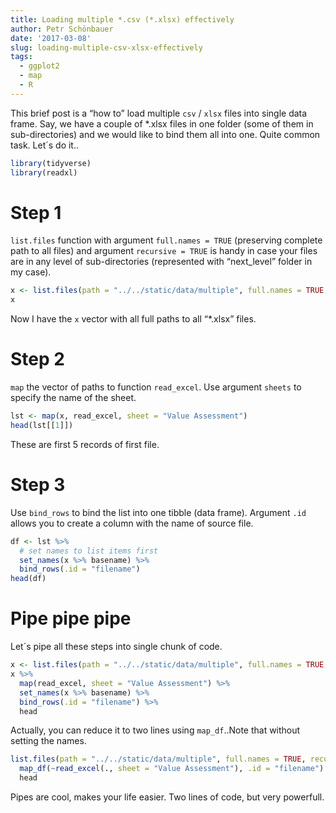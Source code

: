 ```yaml
---
title: Loading multiple *.csv (*.xlsx) effectively
author: Petr Schönbauer
date: '2017-03-08'
slug: loading-multiple-csv-xlsx-effectively
tags:
  - ggplot2
  - map
  - R
---
```


This brief post is a "how to" load multiple `csv` / `xlsx` files into single data frame. Say, we have a couple of *.xlsx files in one folder (some of them in sub-directories) and we would like to bind them all into one. Quite common task. Let´s do it..

```r
library(tidyverse)
library(readxl)
```

# Step 1
`list.files` function with argument `full.names = TRUE` (preserving complete path to all files) and argument `recursive = TRUE` is handy in case your files are in any level of sub-directories (represented with "next_level" folder in my case).

```r
x <- list.files(path = "../../static/data/multiple", full.names = TRUE, recursive = TRUE, pattern = "*.xlsx")
x
```

Now I have the `x` vector with all full paths to all "*.xlsx" files.

# Step 2
`map` the vector of paths to function `read_excel`. Use argument `sheets` to specify the name of the sheet.

```r
lst <- map(x, read_excel, sheet = "Value Assessment")
head(lst[[1]])
```

These are first 5 records of first file.

# Step 3
Use `bind_rows` to bind the list into one tibble (data frame). Argument `.id` allows you to create a column with the name of source file.

```r
df <- lst %>% 
  # set names to list items first 
  set_names(x %>% basename) %>% 
  bind_rows(.id = "filename")
head(df)
```

# Pipe pipe pipe

Let´s pipe all these steps into single chunk of code.

```r
x <- list.files(path = "../../static/data/multiple", full.names = TRUE, recursive = TRUE, pattern = "*.xlsx") 
x %>% 
  map(read_excel, sheet = "Value Assessment") %>% 
  set_names(x %>% basename) %>% 
  bind_rows(.id = "filename") %>% 
  head
```

Actually, you can reduce it to two lines using `map_df`..Note that without setting the names.

```r
list.files(path = "../../static/data/multiple", full.names = TRUE, recursive = TRUE, pattern = "*.xlsx") %>% 
  map_df(~read_excel(., sheet = "Value Assessment"), .id = "filename") %>% 
  head
```

Pipes are cool, makes your life easier. Two lines of code, but very powerfull.
